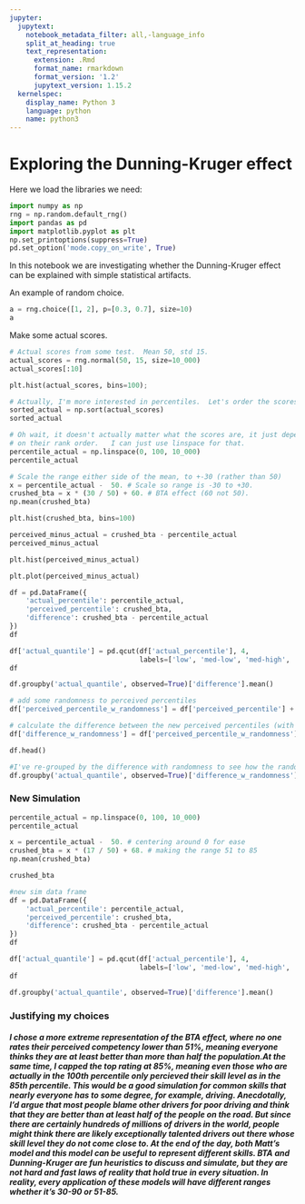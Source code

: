 ```yaml
---
jupyter:
  jupytext:
    notebook_metadata_filter: all,-language_info
    split_at_heading: true
    text_representation:
      extension: .Rmd
      format_name: rmarkdown
      format_version: '1.2'
      jupytext_version: 1.15.2
  kernelspec:
    display_name: Python 3
    language: python
    name: python3
---
```


# Exploring the Dunning-Kruger effect

Here we load the libraries we need:

```python
import numpy as np
rng = np.random.default_rng()
import pandas as pd
import matplotlib.pyplot as plt
np.set_printoptions(suppress=True)
pd.set_option('mode.copy_on_write', True)
```

In this notebook we are investigating whether the Dunning-Kruger effect can be explained with simple statistical artifacts.

An example of random choice.

```python
a = rng.choice([1, 2], p=[0.3, 0.7], size=10)
a
```

Make some actual scores.

```python
# Actual scores from some test.  Mean 50, std 15.
actual_scores = rng.normal(50, 15, size=10_000)
actual_scores[:10]
```

```python
plt.hist(actual_scores, bins=100);
```

```python
# Actually, I'm more interested in percentiles.  Let's order the scores.
sorted_actual = np.sort(actual_scores)
sorted_actual
```

```python
# Oh wait, it doesn't actually matter what the scores are, it just depends
# on their rank order.   I can just use linspace for that.
percentile_actual = np.linspace(0, 100, 10_000)
percentile_actual
```

```python
# Scale the range either side of the mean, to +-30 (rather than 50)
x = percentile_actual -  50. # Scale so range is -30 to +30.
crushed_bta = x * (30 / 50) + 60. # BTA effect (60 not 50).
np.mean(crushed_bta)
```

```python
plt.hist(crushed_bta, bins=100)
```

```python
perceived_minus_actual = crushed_bta - percentile_actual
perceived_minus_actual
```

```python
plt.hist(perceived_minus_actual)
```

```python
plt.plot(perceived_minus_actual)
```

```python
df = pd.DataFrame({
    'actual_percentile': percentile_actual,
    'perceived_percentile': crushed_bta,
    'difference': crushed_bta - percentile_actual
})
df
```

```python
df['actual_quantile'] = pd.qcut(df['actual_percentile'], 4,
                                labels=['low', 'med-low', 'med-high', 'high'])
df
```

```python
df.groupby('actual_quantile', observed=True)['difference'].mean()
```

```python
# add some randomness to perceived percentiles
df['perceived_percentile_w_randomness'] = df['perceived_percentile'] + rng.normal(0, 10, len(df))

# calculate the difference between the new perceived percentiles (with randomness) and the actual percentiles
df['difference_w_randomness'] = df['perceived_percentile_w_randomness'] - df['actual_percentile']

df.head()
```

```python
#I've re-grouped by the difference with randomness to see how the randomness affected the perception of scores
df.groupby('actual_quantile', observed=True)['difference_w_randomness'].mean()
```

### New Simulation

```python
percentile_actual = np.linspace(0, 100, 10_000)
percentile_actual
```

```python
x = percentile_actual -  50. # centering around 0 for ease
crushed_bta = x * (17 / 50) + 68. # making the range 51 to 85
np.mean(crushed_bta)
```

```python
crushed_bta
```

```python
#new sim data frame
df = pd.DataFrame({
    'actual_percentile': percentile_actual,
    'perceived_percentile': crushed_bta,
    'difference': crushed_bta - percentile_actual
})
df
```

```python
df['actual_quantile'] = pd.qcut(df['actual_percentile'], 4,
                                labels=['low', 'med-low', 'med-high', 'high'])
df
```

```python
df.groupby('actual_quantile', observed=True)['difference'].mean()
```

### Justifying my choices

##### I chose a more extreme representation of the BTA effect, where no one rates their perceived competency lower than 51%, meaning everyone thinks they are at least better than more than half the population.At the same time, I capped the top rating at 85%, meaning even those who are actually in the 100th percentile only percieved their skill level as in the 85th percentile. This would be a good simulation for common skills that nearly everyone has to some degree, for example, driving. Anecdotally, I'd argue that most people blame other drivers for poor driving and think that they are better than at least half of the people on the road. But since there are certainly hundreds of millions of drivers in the world, people might think there are likely exceptionally talented drivers out there whose skill level they do not come close to. At the end of the day, both Matt's model and this model can be useful to represent different skills. BTA and Dunning-Kruger are fun heuristics to discuss and simulate, but they are not hard and fast laws of reality that hold true in every situation. In reality, every application of these models will have different ranges whether it's 30-90 or 51-85. 

```python

```
